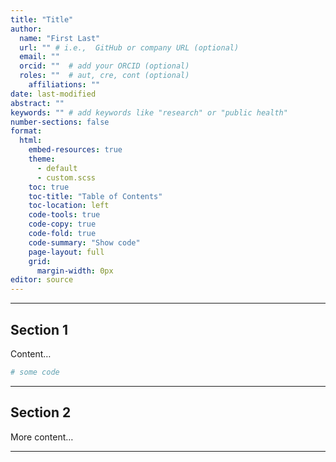 ```yaml
---
title: "Title"
author:
  name: "First Last"
  url: "" # i.e.,  GitHub or company URL (optional)
  email: ""
  orcid: ""  # add your ORCID (optional)
  roles: ""  # aut, cre, cont (optional)
    affiliations: ""
date: last-modified
abstract: ""
keywords: "" # add keywords like "research" or "public health" 
number-sections: false
format:
  html:
    embed-resources: true
    theme:
      - default
      - custom.scss
    toc: true
    toc-title: "Table of Contents"
    toc-location: left
    code-tools: true
    code-copy: true
    code-fold: true
    code-summary: "Show code"
    page-layout: full
    grid:
      margin-width: 0px
editor: source
---
```


---

## Section 1

Content...

```r
# some code
```

---

## Section 2

More content...

---
